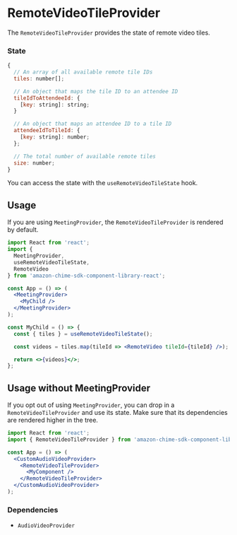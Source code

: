 <Meta title="SDK Providers/RemoteVideoTileProvider" />

# RemoteVideoTileProvider

The `RemoteVideoTileProvider` provides the state of remote video tiles.

### State

```javascript
{
  // An array of all available remote tile IDs
  tiles: number[];

  // An object that maps the tile ID to an attendee ID
  tileIdToAttendeeId: {
    [key: string]: string;
  }

  // An object that maps an attendee ID to a tile ID
  attendeeIdToTileId: {
    [key: string]: number;
  };

  // The total number of available remote tiles
  size: number;
}
```

You can access the state with the `useRemoteVideoTileState` hook.

## Usage

If you are using `MeetingProvider`, the `RemoteVideoTileProvider` is rendered by default.

```jsx
import React from 'react';
import {
  MeetingProvider,
  useRemoteVideoTileState,
  RemoteVideo
} from 'amazon-chime-sdk-component-library-react';

const App = () => (
  <MeetingProvider>
    <MyChild />
  </MeetingProvider>
);

const MyChild = () => {
  const { tiles } = useRemoteVideoTileState();

  const videos = tiles.map(tileId => <RemoteVideo tileId={tileId} />);

  return <>{videos}</>;
};
```

## Usage without MeetingProvider

If you opt out of using `MeetingProvider`, you can drop in a `RemoteVideoTileProvider` and use its state. Make sure that its dependencies are rendered higher in the tree.

```jsx
import React from 'react';
import { RemoteVideoTileProvider } from 'amazon-chime-sdk-component-library-react';

const App = () => (
  <CustomAudioVideoProvider>
    <RemoteVideoTileProvider>
      <MyComponent />
    </RemoteVideoTileProvider>
  </CustomAudioVideoProvider>
);
```

### Dependencies

- `AudioVideoProvider`
